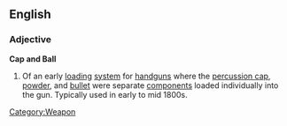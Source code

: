 ==English==
===Adjective===
'''Cap and Ball'''
# Of an early [[loading]] [[system]] for [[handgun]]s where the [[percussion cap]], [[powder]], and [[bullet]] were separate [[component]]s loaded individually into the gun.  Typically used in early to mid 1800s.
[[Category:Weapon]]